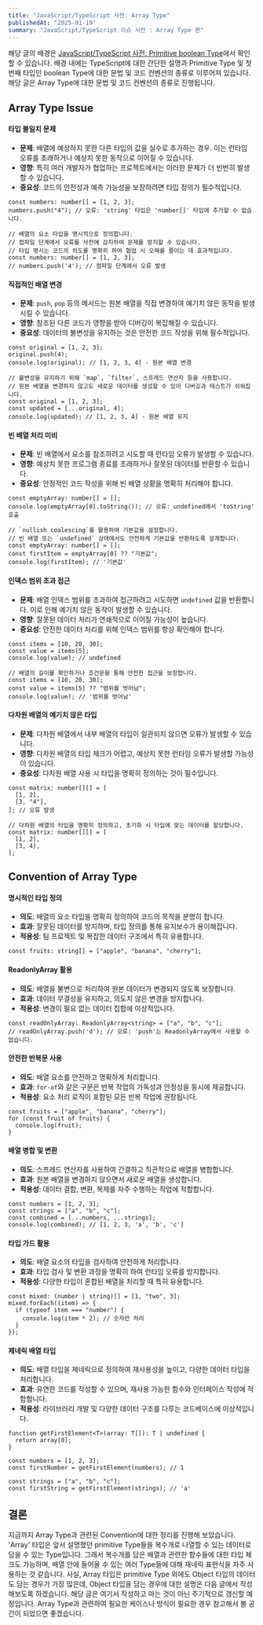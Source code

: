 ```yaml
---
title: "JavaScript/TypeScript 사전: Array Type"
publishedAt: "2025-01-19"
summary: "JavaScript/TypeScript 이슈 사전 : Array Type 편"
---
```


해당 글의 배경은 [JavaScript/TypeScript 사전: Primitive boolean Type](https://gittoblog.vercel.app/blog/dictPrimitivebooleanType)에서 확인할 수 있습니다.
배경 내에는 TypeScript에 대한 간단한 설명과 Primitive Type 및 첫 번째 타입인 boolean Type에 대한 문법 및 코드 컨벤션의 종류로 이루어져 있습니다.
해당 글은 Array Type에 대한 문법 및 코드 컨벤션의 종류로 진행됩니다.

## Array Type Issue

#### 타입 불일치 문제

- **문제**: 배열에 예상하지 못한 다른 타입의 값을 실수로 추가하는 경우. 이는 런타임 오류를 초래하거나 예상치 못한 동작으로 이어질 수 있습니다.
- **영향**: 특히 여러 개발자가 협업하는 프로젝트에서는 이러한 문제가 더 빈번히 발생할 수 있습니다.
- **중요성**: 코드의 안전성과 예측 가능성을 보장하려면 타입 정의가 필수적입니다.

```
const numbers: number[] = [1, 2, 3];
numbers.push("4"); // 오류: 'string' 타입은 'number[]' 타입에 추가할 수 없습니다.

// 배열의 요소 타입을 명시적으로 정의합니다.
// 컴파일 단계에서 오류를 사전에 감지하여 문제를 방지할 수 있습니다.
// 타입 명시는 코드의 의도를 명확히 하여 협업 시 오해를 줄이는 데 효과적입니다.
const numbers: number[] = [1, 2, 3];
// numbers.push('4'); // 컴파일 단계에서 오류 발생
```

#### 직접적인 배열 변경

- **문제**: `push`, `pop` 등의 메서드는 원본 배열을 직접 변경하여 예기치 않은 동작을 발생시킬 수 있습니다.
- **영향**: 참조된 다른 코드가 영향을 받아 디버깅이 복잡해질 수 있습니다.
- **중요성**: 데이터의 불변성을 유지하는 것은 안전한 코드 작성을 위해 필수적입니다.

```
const original = [1, 2, 3];
original.push(4);
console.log(original); // [1, 2, 3, 4] - 원본 배열 변경

// 불변성을 유지하기 위해 `map`, `filter`, 스프레드 연산자 등을 사용합니다.
// 원본 배열을 변경하지 않고도 새로운 데이터를 생성할 수 있어 디버깅과 테스트가 쉬워집니다.
const original = [1, 2, 3];
const updated = [...original, 4];
console.log(updated); // [1, 2, 3, 4] - 원본 배열 유지
```

#### 빈 배열 처리 미비

- **문제**: 빈 배열에서 요소를 참조하려고 시도할 때 런타임 오류가 발생할 수 있습니다.
- **영향**: 예상치 못한 프로그램 종료를 초래하거나 잘못된 데이터를 반환할 수 있습니다.
- **중요성**: 안정적인 코드 작성을 위해 빈 배열 상황을 명확히 처리해야 합니다.

```
const emptyArray: number[] = [];
console.log(emptyArray[0].toString()); // 오류: undefined에서 'toString' 호출

// `nullish coalescing`를 활용하여 기본값을 설정합니다.
// 빈 배열 또는 `undefined` 상태에서도 안전하게 기본값을 반환하도록 설계합니다.
const emptyArray: number[] = [];
const firstItem = emptyArray[0] ?? "기본값";
console.log(firstItem); // '기본값'
```

#### 인덱스 범위 초과 접근

- **문제**: 배열 인덱스 범위를 초과하여 접근하려고 시도하면 `undefined` 값을 반환합니다. 이로 인해 예기치 않은 동작이 발생할 수 있습니다.
- **영향**: 잘못된 데이터 처리가 연쇄적으로 이어질 가능성이 높습니다.
- **중요성**: 안전한 데이터 처리를 위해 인덱스 범위를 항상 확인해야 합니다.

```
const items = [10, 20, 30];
const value = items[5];
console.log(value); // undefined

// 배열의 길이를 확인하거나 조건문을 통해 안전한 접근을 보장합니다.
const items = [10, 20, 30];
const value = items[5] ?? "범위를 벗어남";
console.log(value); // '범위를 벗어남'
```

#### 다차원 배열의 예기치 않은 타입

- **문제**: 다차원 배열에서 내부 배열의 타입이 일관되지 않으면 오류가 발생할 수 있습니다.
- **영향**: 다차원 배열의 타입 체크가 어렵고, 예상치 못한 런타임 오류가 발생할 가능성이 있습니다.
- **중요성**: 다차원 배열 사용 시 타입을 명확히 정의하는 것이 필수입니다.

```
const matrix: number[][] = [
  [1, 2],
  [3, "4"],
]; // 오류 발생

// 다차원 배열의 타입을 명확히 정의하고, 초기화 시 타입에 맞는 데이터를 할당합니다.
const matrix: number[][] = [
  [1, 2],
  [3, 4],
];
```

## Convention of Array Type

#### 명시적인 타입 정의

- **의도**: 배열의 요소 타입을 명확히 정의하여 코드의 목적을 분명히 합니다.
- **효과**: 잘못된 데이터를 방지하며, 타입 정의를 통해 유지보수가 용이해집니다.
- **적용성**: 팀 프로젝트 및 복잡한 데이터 구조에서 특히 유용합니다.

```
const fruits: string[] = ["apple", "banana", "cherry"];
```

#### ReadonlyArray 활용

- **의도**: 배열을 불변으로 처리하여 원본 데이터가 변경되지 않도록 보장합니다.
- **효과**: 데이터 무결성을 유지하고, 의도치 않은 변경을 방지합니다.
- **적용성**: 변경이 필요 없는 데이터 집합에 이상적입니다.

```
const readOnlyArray: ReadonlyArray<string> = ["a", "b", "c"];
// readOnlyArray.push('d'); // 오류: 'push'는 ReadonlyArray에서 사용할 수 없습니다.
```

#### 안전한 반복문 사용

- **의도**: 배열 요소를 안전하고 명확하게 처리합니다.
- **효과**: `for-of`와 같은 구문은 반복 작업의 가독성과 안정성을 동시에 제공합니다.
- **적용성**: 요소 처리 로직이 포함된 모든 반복 작업에 권장됩니다.

```
const fruits = ["apple", "banana", "cherry"];
for (const fruit of fruits) {
  console.log(fruit);
}
```

#### 배열 병합 및 변환

- **의도**: 스프레드 연산자를 사용하여 간결하고 직관적으로 배열을 병합합니다.
- **효과**: 원본 배열을 변경하지 않으면서 새로운 배열을 생성합니다.
- **적용성**: 데이터 결합, 변환, 복제를 자주 수행하는 작업에 적합합니다.

```
const numbers = [1, 2, 3];
const strings = ["a", "b", "c"];
const combined = [...numbers, ...strings];
console.log(combined); // [1, 2, 3, 'a', 'b', 'c']
```

#### 타입 가드 활용

- **의도**: 배열 요소의 타입을 검사하여 안전하게 처리합니다.
- **효과**: 타입 검사 및 변환 과정을 명확히 하여 런타임 오류를 방지합니다.
- **적용성**: 다양한 타입이 혼합된 배열을 처리할 때 특히 유용합니다.

```
const mixed: (number | string)[] = [1, "two", 3];
mixed.forEach((item) => {
  if (typeof item === "number") {
    console.log(item * 2); // 숫자만 처리
  }
});
```

#### 제네릭 배열 타입

- **의도**: 배열 타입을 제네릭으로 정의하여 재사용성을 높이고, 다양한 데이터 타입을 처리합니다.
- **효과**: 유연한 코드를 작성할 수 있으며, 재사용 가능한 함수와 인터페이스 작성에 적합합니다.
- **적용성**: 라이브러리 개발 및 다양한 데이터 구조를 다루는 코드베이스에 이상적입니다.

```
function getFirstElement<T>(array: T[]): T | undefined {
  return array[0];
}

const numbers = [1, 2, 3];
const firstNumber = getFirstElement(numbers); // 1

const strings = ["a", "b", "c"];
const firstString = getFirstElement(strings); // 'a'
```

## 결론

지금까지 Array Type과 관련된 Convention에 대한 정리를 진행해 보았습니다.
'Array' 타입은 앞서 설명했던 primitive Type들을 복수개로 나열할 수 있는 데이터로 담을 수 있는 Type입니다. 그래서 복수개를 담은 배열과 관련한 함수들에 대한 타입 체크도 가능하며, 배열 안에 들어올 수 있는 여러 Type들에 대해 재네릭 표현식을 자주 사용하는 것 같습니다.
사실, Array 타입은 primitive Type 외에도 Object 타입의 데이터도 담는 경우가 가장 많은데, Object 타입을 담는 경우에 대한 설명은 다음 글에서 작성해보도록 하겠습니다.
해당 글은 여기서 작성하고 마는 것이 아닌 주기적으로 갱신할 예정입니다. Array Type과 관련하여 필요한 케이스나 방식이 필요한 경우 참고해서 볼 공간이 되었으면 좋겠습니다.

